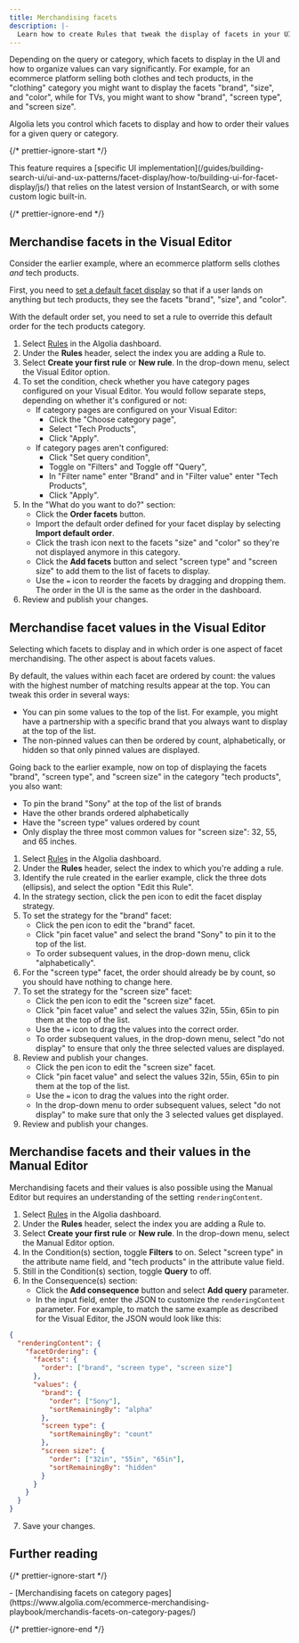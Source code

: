 ```yaml
---
title: Merchandising facets
description: |-
  Learn how to create Rules that tweak the display of facets in your UI.
---
```


Depending on the query or category, which facets to display in the UI and how to organize values can vary significantly.
For example, for an ecommerce platform selling both clothes and tech products, in the "clothing" category you might want to display the facets "brand", "size", and "color", while for TVs, you might want to show "brand", "screen type", and "screen size".

Algolia lets you control which facets to display and how to order their values for a given query or category.

{/* prettier-ignore-start */}

<Note>
  This feature requires a [specific UI implementation](/guides/building-search-ui/ui-and-ux-patterns/facet-display/how-to/building-ui-for-facet-display/js/) that relies on the latest version of InstantSearch, or with some custom logic built-in.
</Note>

{/* prettier-ignore-end */}

## Merchandise facets in the Visual Editor

Consider the earlier example, where an ecommerce platform sells clothes _and_ tech products.

First, you need to [set a default facet display](/guides/building-search-ui/ui-and-ux-patterns/facet-display/js/) so that if a user lands on anything but tech products, they see the facets "brand", "size", and "color".

With the default order set, you need to set a rule to override this default order for the tech products category.

1. Select [Rules](https://dashboard.algolia.com/rules) in the Algolia dashboard.
1. Under the **Rules** header, select the index you are adding a Rule to.
1. Select **Create your first rule** or **New rule**. In the drop-down menu, select the Visual Editor option.
1. To set the condition, check whether you have category pages configured on your Visual Editor. You would follow separate steps, depending on whether it's configured or not:
   - If category pages are configured on your Visual Editor:
     - Click the "Choose category page",
     - Select "Tech Products",
     - Click "Apply".
   - If category pages aren't configured:
     - Click "Set query condition",
     - Toggle on "Filters" and Toggle off "Query",
     - In "Filter name" enter "Brand" and in "Filter value" enter "Tech Products",
     - Click "Apply".
1. In the "What do you want to do?" section:
   - Click the **Order facets** button.
   - Import the default order defined for your facet display by selecting **Import default order**.
   - Click the trash icon next to the facets "size" and "color" so they're not displayed anymore in this category.
   - Click the **Add facets** button and select "screen type" and "screen size" to add them to the list of facets to display.
   - Use the `=` icon to reorder the facets by dragging and dropping them. The order in the UI is the same as the order in the dashboard.
1. Review and publish your changes.

## Merchandise facet values in the Visual Editor

Selecting which facets to display and in which order is one aspect of facet merchandising. The other aspect is about facets values.

By default, the values within each facet are ordered by count: the values with the highest number of matching results appear at the top.
You can tweak this order in several ways:

- You can pin some values to the top of the list. For example, you might have a partnership with a specific brand that you always want to display at the top of the list.
- The non-pinned values can then be ordered by count, alphabetically, or hidden so that only pinned values are displayed.

Going back to the earlier example, now on top of displaying the facets "brand", "screen type", and "screen size" in the category "tech products", you also want:

- To pin the brand "Sony" at the top of the list of brands
- Have the other brands ordered alphabetically
- Have the "screen type" values ordered by count
- Only display the three most common values for "screen size": 32, 55, and 65 inches.

1. Select [Rules](https://dashboard.algolia.com/rules) in the Algolia dashboard.
1. Under the **Rules** header, select the index to which you're adding a rule.
1. Identify the rule created in the earlier example, click the three dots (ellipsis), and select the option "Edit this Rule".
1. In the strategy section, click the pen icon to edit the facet display strategy.
1. To set the strategy for the "brand" facet:
   - Click the pen icon to edit the "brand" facet.
   - Click "pin facet value" and select the brand "Sony" to pin it to the top of the list.
   - To order subsequent values, in the drop-down menu, click "alphabetically".
1. For the "screen type" facet, the order should already be by count, so you should have nothing to change here.
1. To set the strategy for the "screen size" facet:
   - Click the pen icon to edit the "screen size" facet.
   - Click "pin facet value" and select the values 32in, 55in, 65in to pin them at the top of the list.
   - Use the `=` icon to drag the values into the correct order.
   - To order subsequent values, in the drop-down menu, select "do not display" to ensure that only the three selected values are displayed.
1. Review and publish your changes.
   - Click the pen icon to edit the "screen size" facet.
   - Click "pin facet value" and select the values 32in, 55in, 65in to pin them at the top of the list.
   - Use the `=` icon to drag the values into the right order.
   - In the drop-down menu to order subsequent values, select "do not display" to make sure that only the 3 selected values get displayed.
1. Review and publish your changes.

## Merchandise facets and their values in the Manual Editor

Merchandising facets and their values is also possible using the Manual Editor but requires an understanding of the setting `renderingContent`.

1. Select [Rules](https://dashboard.algolia.com/rules) in the Algolia dashboard.
1. Under the **Rules** header, select the index you are adding a Rule to.
1. Select **Create your first rule** or **New rule**. In the drop-down menu, select the Manual Editor option.
1. In the Condition(s) section, toggle **Filters** to on. Select "screen type" in the attribute name field, and "tech products" in the attribute value field.
1. Still in the Condition(s) section, toggle **Query** to off.
1. In the Consequence(s) section:
   - Click the **Add consequence** button and select **Add query** parameter.
   - In the input field, enter the JSON to customize the `renderingContent` parameter. For example, to match the same example as described for the Visual Editor, the JSON would look like this:

```json json
{
  "renderingContent": {
    "facetOrdering": {
      "facets": {
        "order": ["brand", "screen type", "screen size"]
      },
      "values": {
        "brand": {
          "order": ["Sony"],
          "sortRemainingBy": "alpha"
        },
        "screen type": {
          "sortRemainingBy": "count"
        },
        "screen size": {
          "order": ["32in", "55in", "65in"],
          "sortRemainingBy": "hidden"
        }
      }
    }
  }
}
```

7. Save your changes.

## Further reading

{/* prettier-ignore-start */}

<Info>
  - [Merchandising facets on category pages](https://www.algolia.com/ecommerce-merchandising-playbook/merchandis-facets-on-category-pages/)
</Info>

{/* prettier-ignore-end */}
